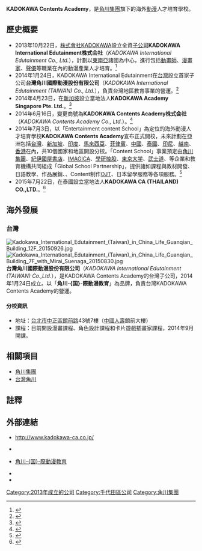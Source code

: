 {{Infobox Company 
| company_name = KADOKAWA Contents Academy<br /> 株式会社
| company_name_en = KADOKAWA Contents Academy Co.,Ltd.
| company_logo = 
| company_type = [[株式会社|株式会社]]
| company_slogan = 
| original_text = {{lang|ja|KADOKAWA Contents Academy 株式会社}}
| market_information = 
| fate = 
| foundation = 2013年10月22日（KADOKAWA International Edutainment株式会社）<br /> 2014年6月16日（KADOKAWA Contents Academy株式会社）
| location = {{JPN}}[[東京都|東京都]][[千代田區|千代田區]][[富士見_(千代田區)|富士見]]二丁目13番3号
| zip_code = [[〒|〒]]102-8177
| telephone_no = 
| key_people = [[CEO|CEO]]：古賀鐵也
| industry = 文化教育
| products = 
| predecessor = 
| capital = 3億[[日圓|日圓]]
| revenue = 
| operating_income = 
| net_income = 
| num_employees = 
| accounting_period = 
| major_shareholder= 
| parent = [[角川集團|KADOKAWA]] 100%
| subsid = 
| homepage = http://www.kadokawa-ca.co.jp/
| footnotes = 
| width = 
}}
'''KADOKAWA Contents Academy'''，是[[角川集團|角川集團]]旗下的海外[[動漫|動漫]]人才培育學校。

== 歷史概要 ==
* 2013年10月22日，[[角川集團|株式會社KADOKAWA]]設立全資[[子公司|子公司]]'''KADOKAWA International Edutainment株式会社'''（''KADOKAWA International Edutainment Co., Ltd.''），計劃以[[東南亞|東南亞]]諸國為中心，進行包括[[動畫師|動畫師]]、[[漫畫家|漫畫家]]、[[聲優|聲優]]等職業在內的動漫產業人才培育。<ref>{{Cite web|url=http://www.kadokawa-ca.co.jp/news/2014/n1.html|script-title=ja:新会社設立のお知らせ|date=2013-10-22|accessdate=2014-07-19|publisher=KADOKAWA International Edutainment株式会社|language=ja|archive-date=2016-05-04|archive-url=https://web.archive.org/web/20160504111006/http://www.kadokawa-ca.co.jp/news/2014/n1.html|dead-url=no}}</ref>
* 2014年1月24日，KADOKAWA International Edutainment在[[台灣|台灣]]設立首家子公司'''台灣角川國際動漫股份有限公司'''（''KADOKAWA International Edutainment (TAIWAN) Co., Ltd.''），負責台灣地區教育事業的營運。<ref>{{Cite web|url=http://www.kadokawa-ca.co.jp/news/2014/n2.html|script-title=ja:台湾法人「台灣角川國際動漫股份有限公司」設立のお知らせ|date=2014-01-24|accessdate=2014-07-19|publisher=KADOKAWA International Edutainment株式会社|language=ja|archive-date=2016-03-11|archive-url=https://web.archive.org/web/20160311025040/http://kadokawa-ca.co.jp/news/2014/n2.html|dead-url=no}}</ref>
* 2014年4月23日，在[[新加坡|新加坡]]設立當地法人'''KADOKAWA Academy Singapore Pte. Ltd.'''。<ref>{{Cite web|url=http://www.kadokawa-ca.co.jp/news/2014/n3.html|script-title=ja:シンガポール法人「KADOKAWA Academy Singapore Pte.Ltd.」設立のお知らせ|date=2014-04-23|accessdate=2014-07-19|publisher=KADOKAWA International Edutainment株式会社|language=ja|archive-date=2016-03-13|archive-url=https://web.archive.org/web/20160313043848/http://kadokawa-ca.co.jp/news/2014/n3.html|dead-url=no}}</ref>
* 2014年6月16日，變更商號為'''KADOKAWA Contents Academy株式会社'''（''KADOKAWA Contents Academy Co., Ltd.''）。<ref>{{Cite web|url=http://www.kadokawa-ca.co.jp/news/2014/n4.html|script-title=ja:社名変更のお知らせ|date=2014-06-16|accessdate=2014-07-19|publisher=KADOKAWA Contents Academy株式会社|language=ja|archive-date=2016-03-11|archive-url=https://web.archive.org/web/20160311102028/http://kadokawa-ca.co.jp/news/2014/n4.html|dead-url=no}}</ref>
* 2014年7月3日，以「Entertainment content School」為定位的海外動漫人才培育學校'''KADOKAWA Contents Academy'''宣布正式開校，未來計劃在亞洲包括[[台灣|台灣]]、[[新加坡|新加坡]]、[[印度|印度]]、[[馬來西亞|馬來西亞]]、[[菲律賓|菲律賓]]、[[中華人民共和國|中國]]、[[泰國|泰國]]、[[印尼|印尼]]、[[越南|越南]]、[[香港|香港]]在內，共10個國家和地區開設分校。「Content School」事業預定由[[角川集團|角川集團]]、[[紀伊國屋書店|紀伊國屋書店]]、[[IMAGICA|IMAGICA]]、[[學研控股|學研控股]]、[[東京大学|東京大学]]、[[武士道_(公司)|武士道]]、{{Tsl|ja|アミューズメントメディア総合学院|AMUSEMENT MEDIA綜合學院}}等企業和教育機構共同組成「Global School Partnership」，提供諸如課程與教材開發、日語教學、作品展銷、{{Tsl|ja|イベント|event}}、Content制作[[OJT|OJT]]、日本留學服務等各項服務。<ref>{{Cite web|url=http://www.kadokawa-ca.co.jp/news/2014/n5.html|script-title=ja:アジア10の国と地域にエンタテインメント・コンテンツ・スクール(名称：『KADOKAWA Contents Academy』)を開校。|date=2014-07-03|accessdate=2014-07-19|publisher=KADOKAWA Contents Academy株式会社|language=ja|archive-date=2016-05-05|archive-url=https://web.archive.org/web/20160505030034/http://www.kadokawa-ca.co.jp/news/2014/n5.html|dead-url=no}}</ref>
* 2015年7月22日，在泰國設立當地法人'''KADOKAWA CA (THAILAND) CO.,LTD.'''。<ref>{{Cite web|url=http://www.kadokawa-ca.co.jp/news/2015/n23.html|script-title=ja:タイ法人「KADOKAWA CA (THAILAND) CO.,LTD.」設立のお知らせ|date=2015-07-29|accessdate=2015-09-06|publisher=KADOKAWA Contents Academy 株式会社|language=ja|archive-date=2016-09-15|archive-url=https://web.archive.org/web/20160915015640/http://kadokawa-ca.co.jp/news/2015/n23.html|dead-url=no}}</ref>

== 海外發展 ==
=== 台灣 ===
{{Infobox Company 
| company_name = 台灣角川國際動漫股份有限公司
| company_name_en = KADOKAWA International Edutainment (TAIWAN) Co., Ltd.
| company_logo = 
| company_type = [[股份有限公司|股份有限公司]]
| company_slogan = 
| local_code_name = TW
| local_code = 54670408
| market_information = [[非上市公司|非上市公司]]
| abbreviated_name   = 
| original_text = 
| foundation = 2014年1月24日<ref name="CmpyInfo">[http://gcis.nat.gov.tw/pub/cmpy/cmpyInfoListAction.do 經濟部商業司─公司及分公司基本資料查詢]</ref>
| location = {{flagicon|TWN}} [[台北市|台北市]][[中正區_(臺北市)|中正區]][[館前路|館前路]]43號12樓<br>（[[中國人壽保險_(台灣)|中國人壽]]館前大樓）
| zip_code = 100
| telephone_no = +886 2-2311-3767
| key_people = [[董事長|董事長]]：古賀鐵也<br /> [[總經理|總經理]]：竹内太郎<ref name="CmpyInfo"/>
| industry = 
| products = 
| capital = [[新台幣|新台幣]]30,000,000元（2014年7月） 
| revenue = 
| operating_income = 
| net_income = 
| num_employees = 
| major_shareholder= 
| accounting_period = 
| parent = KADOKAWA Contents Academy 100%
| subsid = 
| homepage = http://www.kadokawa-ie.com.tw/
| footnotes = 
| width = 
}}
{{About||[[角川集團|角川集團]]在台灣設立的出版公司|台灣角川}}
[[File:Kadokawa_International_Edutainment_(Taiwan)_in_China_Life_Guanqian_Building_12F_20150926.jpg|thumb]]
[[File:Kadokawa_International_Edutainment_(Taiwan)_in_China_Life_Guanqian_Building_7F_with_Mirai_Suenaga_20150830.jpg|thumb]]
'''台灣角川國際動漫股份有限公司'''（''KADOKAWA International Edutainment (TAIWAN) Co.,Ltd.''），是KADOKAWA Contents Academy的台灣子公司，2014年1月24日成立。以「'''角川-{国}-際動漫教育'''」為品牌，負責台灣KADOKAWA Contents Academy的營運。

==== 分校資訊 ====
* 地址：[[台北市|台北市]][[中正區_(臺北市)|中正區]][[館前路|館前路]]43號7樓（[[中國人壽保險_(台灣)|中國人壽]]館前大樓）
* 課程：目前開設漫畫課程、角色設計課程和卡片遊戲插畫家課程，2014年9月開課。

== 相關項目 ==
* [[角川集團|角川集團]]
* [[台灣角川|台灣角川]]

== 註釋 ==
{{Reflist}}

== 外部連結 ==
* {{ja}} http://www.kadokawa-ca.co.jp/ {{Wayback|url=http://www.kadokawa-ca.co.jp/ |date=20201130014204 }}
* {{youtube|channel=UCGzghydimOK60KNxNx6PxsQ|KADOKAWA International Edutainment}}
* {{zh-tw}} [http://www.kadokawa-ie.com.tw/ 角川-{国}-際動漫教育] {{Wayback|url=http://www.kadokawa-ie.com.tw/ |date=20201027134403 }}
* {{Facebook|kadokawa.as.tw|角川-{国}-際動漫教育}}
* {{Plurk|kadokawa_as_tw|角川動漫教育}}

{{角川集團}}

{{DEFAULTSORT:KCA}}
[[Category:2013年成立的公司|Category:2013年成立的公司]]
[[Category:千代田區公司|Category:千代田區公司]]
[[Category:角川集團|Category:角川集團]]